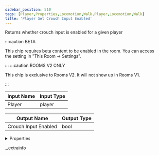 ```yaml
---
sidebar_position: 510
tags: [Player,Properties,Locomotion,Walk,Player,Locomotion,Walk]
title: 'Player Get Crouch Input Enabled'
---
```


Returns whether crouch input is enabled for a given player

:::caution BETA

This chip requires beta content to be enabled in the room. You can access the setting in "This Room -> Settings".

:::
:::caution ROOMS V2 ONLY

This chip is exclusive to Rooms V2. It will not show up in Rooms V1.

:::


<IChip uuid="974059d8-f0cf-4b33-a467-c3403d56f2a6" />

| Input Name | Input Type |
|-----------|-----------|
| Player | player |

| Output Name | Output Type |
|-----------|-----------|
| Crouch Input Enabled | bool |


<details>
  <summary>Properties</summary>
  <div>
    <div>
    <table>
      <thead>
        <tr>
          <th>Room availability:</th>
          <th>Rooms V2 only</th>
        </tr>
        <tr>
          <th>Is beta required?</th>
          <th>Yes</th>
        </tr>
        <tr>
          <th>Is this chip a trolling risk?</th>
          <th>No</th>
        </tr>
        <tr>
          <th>Is this chip a role assignment risk?</th>
          <th>No</th>
        </tr>
        <tr>
          <th>Chip UUID</th>
          <th>974059d8-f0cf-4b33-a467-c3403d56f2a6</th>
        </tr>
      </thead>
    </table>
    </div>
  </div>
</details>

._extrainfo